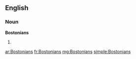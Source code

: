 ==English==

===Noun===
'''Bostonians'''

# {{plural of|Bostonian}}

[[ar:Bostonians]]
[[fr:Bostonians]]
[[mg:Bostonians]]
[[simple:Bostonians]]